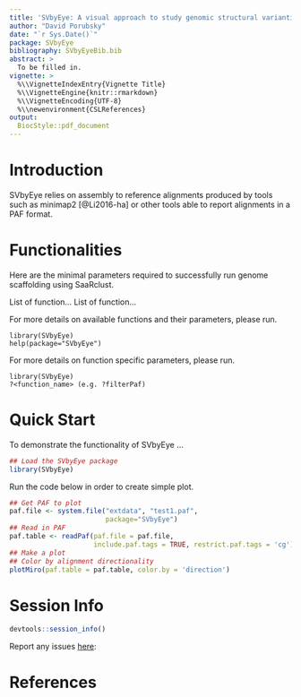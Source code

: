 ```yaml
---
title: 'SVbyEye: A visual approach to study genomic structural variantion.'
author: "David Porubsky"
date: "`r Sys.Date()`"
package: SVbyEye
bibliography: SVbyEyeBib.bib
abstract: >
  To be filled in.
vignette: >
  %\\VignetteIndexEntry{Vignette Title} 
  %\\VignetteEngine{knitr::rmarkdown}
  %\\VignetteEncoding{UTF-8}
  %\\newenvironment{CSLReferences}
output:
  BiocStyle::pdf_document
---
```


# Introduction

SVbyEye relies on assembly to reference alignments produced by tools such as minimap2 [@Li2016-ha] or other tools able to report alignments in a PAF format.


\newpage

# Functionalities
Here are the minimal parameters required to successfully run genome scaffolding using SaaRclust.

\textbf{Low-level functions:} List of function... \hfill \break
\textbf{High-level functions:} List of function... \hfill \break

For more details on available functions and their parameters, please run.
```
library(SVbyEye)
help(package="SVbyEye")
```
For more details on function specific parameters, please run.
```
library(SVbyEye)
?<function_name> (e.g. ?filterPaf)
```

# Quick Start

To demonstrate the functionality of SVbyEye ...

```r
## Load the SVbyEye package
library(SVbyEye)
```

Run the code below in order to create simple plot.
```r
## Get PAF to plot
paf.file <- system.file("extdata", "test1.paf", 
                        package="SVbyEye")
## Read in PAF 
paf.table <- readPaf(paf.file = paf.file, 
                     include.paf.tags = TRUE, restrict.paf.tags = 'cg')
## Make a plot
## Color by alignment directionality
plotMiro(paf.table = paf.table, color.by = 'direction')
```

\newpage

# Session Info
```r
devtools::session_info()
```

Report any issues
[here](https://github.com/daewoooo/SVbyEye/issues):

\newpage

# References
